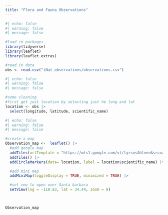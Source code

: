 ```yaml
---
title: "Flora and Fauna Observations"
---
```



```r
#| echo: false
#| warning: false
#| message: false

#load in packages
library(tidyverse)
library(leaflet)
library(leaflet.extras)

#read in data
obs <- read.csv("iNat_observations/observations.csv")
```


```r
#| echo: false
#| warning: false
#| message: false

#some cleaning 
#first get just location by selecting just he long and lat
location <- obs |> 
  select(longitude, latitude, scientific_name) 


```



```r
#| echo: false
#| warning: false
#| message: false

#create a map
Observation_map <-  leaflet() |> 
  #add google map
  addTiles(urlTemplate = "https://mts1.google.com/vt/lyrs=s&hl=en&src=app&x={x}&y={y}&z={z}&s=G", attribution = 'Google') |> 
  addTiles() |> 
  addCircleMarkers(data= location, label = location$scientific_name) |> 

  #add mini map
  addMiniMap(toggleDisplay = TRUE, minimized = TRUE) |> 

  #set vew to open over Santa barbara
  setView(lng = -119.83, lat = 34.44, zoom = 9) 

  

Observation_map
```









